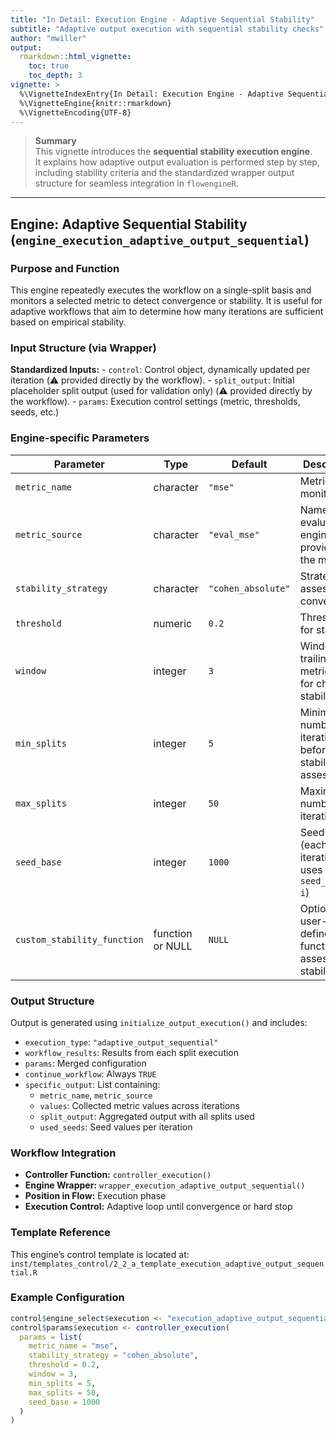 ```yaml
---
title: "In Detail: Execution Engine - Adaptive Sequential Stability"
subtitle: "Adaptive output execution with sequential stability checks"
author: "mwiller"
output:
  rmarkdown::html_vignette:
    toc: true
    toc_depth: 3
vignette: >
  %\VignetteIndexEntry{In Detail: Execution Engine - Adaptive Sequential Stability}
  %\VignetteEngine{knitr::rmarkdown}
  %\VignetteEncoding{UTF-8}
---
```


> **Summary**  
> This vignette introduces the **sequential stability execution engine**.  
> It explains how adaptive output evaluation is performed step by step, including stability criteria and the standardized wrapper output structure for seamless integration in `flowengineR`.

---

## Engine: Adaptive Sequential Stability (`engine_execution_adaptive_output_sequential`)

### Purpose and Function
This engine repeatedly executes the workflow on a single-split basis and monitors a selected metric to detect convergence or stability. It is useful for adaptive workflows that aim to determine how many iterations are sufficient based on empirical stability.

### Input Structure (via Wrapper)

**Standardized Inputs:**
- `control`: Control object, dynamically updated per iteration (⚠️ provided directly by the workflow).
- `split_output`: Initial placeholder split output (used for validation only) (⚠️ provided directly by the workflow).
- `params`: Execution control settings (metric, thresholds, seeds, etc.)

### Engine-specific Parameters

| Parameter                  | Type           | Default        | Description                                                             |
|---------------------------|----------------|----------------|-------------------------------------------------------------------------|
| `metric_name`             | character      | `"mse"`        | Metric to monitor                                                       |
| `metric_source`           | character      | `"eval_mse"`   | Name of the evaluation engine providing the metric                      |
| `stability_strategy`      | character      | `"cohen_absolute"` | Strategy for assessing convergence                              |
| `threshold`               | numeric        | `0.2`          | Threshold for stability                                                 |
| `window`                  | integer        | `3`            | Window of trailing metrics used for checking stability                  |
| `min_splits`              | integer        | `5`            | Minimum number of iterations before stability is assessed               |
| `max_splits`              | integer        | `50`           | Maximum number of iterations                                            |
| `seed_base`               | integer        | `1000`         | Seed base (each iteration uses `seed_base + i`)                         |
| `custom_stability_function` | function or NULL | `NULL`      | Optional user-defined function to assess stability                      |

### Output Structure

Output is generated using `initialize_output_execution()` and includes:

- `execution_type`: `"adaptive_output_sequential"`
- `workflow_results`: Results from each split execution
- `params`: Merged configuration
- `continue_workflow`: Always `TRUE`
- `specific_output`: List containing:
    - `metric_name`, `metric_source`
    - `values`: Collected metric values across iterations
    - `split_output`: Aggregated output with all splits used
    - `used_seeds`: Seed values per iteration

### Workflow Integration

- **Controller Function:** `controller_execution()`
- **Engine Wrapper:** `wrapper_execution_adaptive_output_sequential()`
- **Position in Flow:** Execution phase
- **Execution Control:** Adaptive loop until convergence or hard stop

### Template Reference

This engine's control template is located at:  
`inst/templates_control/2_2_a_template_execution_adaptive_output_sequential.R`

### Example Configuration
```r
control$engine_select$execution <- "execution_adaptive_output_sequential"
control$params$execution <- controller_execution(
  params = list(
    metric_name = "mse",
    stability_strategy = "cohen_absolute",
    threshold = 0.2,
    window = 3,
    min_splits = 5,
    max_splits = 50,
    seed_base = 1000
  )
)
```
